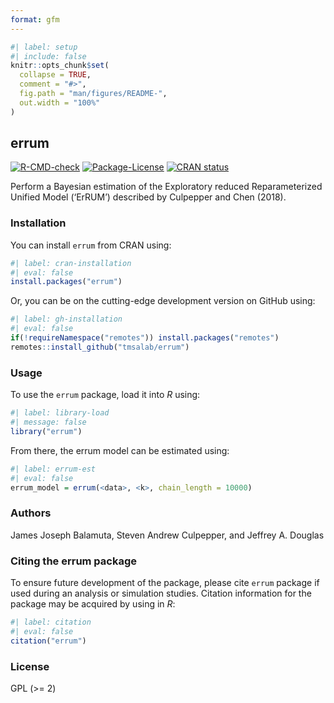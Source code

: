 ```yaml
---
format: gfm
---
```


<!-- README.md is generated from README.qmd. Please edit that file -->

```r
#| label: setup
#| include: false
knitr::opts_chunk$set(
  collapse = TRUE,
  comment = "#>",
  fig.path = "man/figures/README-",
  out.width = "100%"
)
```

## errum

<!-- badges: start -->
[![R-CMD-check](https://github.com/tmsalab/errum/actions/workflows/R-CMD-check.yaml/badge.svg)](https://github.com/tmsalab/errum/actions/workflows/R-CMD-check.yaml)
[![Package-License](http://img.shields.io/badge/license-GPL%20(%3E=2)-brightgreen.svg?style=flat)](https://www.gnu.org/licenses/old-licenses/gpl-2.0.html)
[![CRAN status](https://www.r-pkg.org/badges/version/errum)](https://CRAN.R-project.org/package=errum)
<!-- badges: end -->

Perform a Bayesian estimation of the Exploratory reduced Reparameterized Unified
Model ('ErRUM') described by Culpepper and Chen (2018).

### Installation

You can install `errum` from CRAN using:

```r
#| label: cran-installation
#| eval: false
install.packages("errum")
```

Or, you can be on the cutting-edge development version on GitHub using:

```r
#| label: gh-installation
#| eval: false
if(!requireNamespace("remotes")) install.packages("remotes")
remotes::install_github("tmsalab/errum")
```

### Usage

To use the `errum` package, load it into _R_ using:

```r
#| label: library-load
#| message: false
library("errum")
```

From there, the errum model can be estimated using:

```r
#| label: errum-est
#| eval: false
errum_model = errum(<data>, <k>, chain_length = 10000)
```

### Authors

James Joseph Balamuta, Steven Andrew Culpepper, and Jeffrey A. Douglas

### Citing the errum package

To ensure future development of the package, please cite `errum`
package if used during an analysis or simulation studies. Citation information
for the package may be acquired by using in *R*:

```r
#| label: citation
#| eval: false
citation("errum")
```

### License

GPL (>= 2)
